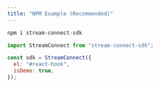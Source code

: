 ```yaml
---
title: "NPM Example (Recommended)"
---
```


```bash
npm i stream-connect-sdk
```

```jsx
import StreamConnect from "stream-connect-sdk";

const sdk = StreamConnect({
  el: "#react-hook",
  isDemo: true,
});
```
